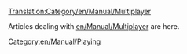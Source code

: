[[Translation:Category/en/Manual/Multiplayer]]

Articles dealing with [[en/Manual/Multiplayer]] are here.

[[Category:en/Manual/Playing]]